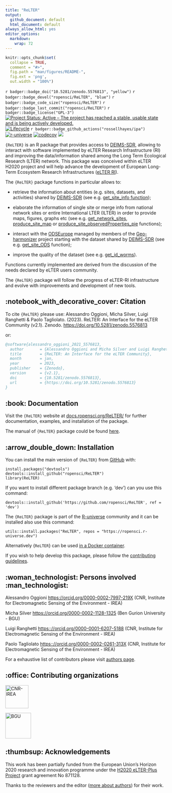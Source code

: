 ```yaml
---
title: "ReLTER"
output:
  github_document: default
  html_document: default
always_allow_html: yes
editor_options: 
  markdown: 
    wrap: 72
---
```


<!-- README.md is generated from README.Rmd. Please edit that file -->

```r
knitr::opts_chunk$set(
  collapse = TRUE,
  comment = "#>",
  fig.path = "man/figures/README-",
  fig.ext = 'png',
  out.width = "100%")
```

<!-- badges: start -->

<!-- other badges https://github.com/GuangchuangYu/badger -->

<!-- DOI badge -->

`r badger::badge_doi("10.5281/zenodo.5576813", "yellow")`
`r badger::badge_devel("ropensci/ReLTER", "blue")`
`r badger::badge_code_size("ropensci/ReLTER")`
`r badger::badge_last_commit("ropensci/ReLTER")`
`r badger::badge_license("GPL-3")` [![Project Status: Active – The
project has reached a stable, usable state and is being actively
developed.](https://www.repostatus.org/badges/latest/active.svg)](https://www.repostatus.org/#active)
[![Lifecycle](https://lifecycle.r-lib.org/articles/figures/lifecycle-stable.svg)](https://lifecycle.r-lib.org/articles/stages.html#stable)
`r badger::badge_github_actions("rossellhayes/ipa")`
[![r-universe](https://ropensci.r-universe.dev/badges/ReLTER)](https://ropengov.r-universe.dev/)
[![codecov](https://codecov.io/gh/ropensci/ReLTER/branch/dev/graph/badge.svg)](https://codecov.io/gh/ropensci/ReLTER)
[![](https://badges.ropensci.org/485_status.svg)](https://github.com/ropensci/software-review/issues/485)
<!-- CRAN badges -->
<!-- `r badger::badge_cran_release("ropensci/ReLTER", "orange")` -->
<!-- `r badger::badge_cran_checks("ReLTER")` -->
<!-- `r badger::badge_cran_download("badger", "last-month", "green")` -->
<!-- `r badgecreatr::badge_rdocumentation("ReLTER")` -->
<!-- badges: end -->

`{ReLTER}` is an R package that provides access to
[DEIMS-SDR](https://deims.org/), allowing to interact with software
implemented by eLTER Research Infrastructure (RI) and improving the
data/information shared among the Long Term Ecological Research (LTER)
network. This package was conceived within eLTER H2020 project and will
help advance the development of European Long-Term Ecosystem Research
Infrastructures ([eLTER RI](https://elter-ri.eu)).

The `{ReLTER}` package functions in particular allows to:

-   retrieve the information about entities (e.g. sites, datasets, and
    activities) shared by [DEIMS-SDR](https://deims.org/) (see e.g.
    [get_site_info
    function](https://docs.ropensci.org/ReLTER/reference/get_site_info.html));

-   elaborate the information of single site or merge info from national
    network sites or entire International LTER (ILTER) in order to
    provide maps, figures, graphs etc (see e.g.
    [get_network_sites](https://docs.ropensci.org/ReLTER/reference/get_network_sites.html),
    [produce_site_map](https://docs.ropensci.org/ReLTER/reference/produce_site_map.html)
    or
    [produce_site_observedProperties_pie](https://docs.ropensci.org/ReLTER/reference/produce_site_observedProperties_pie.html)
    functions);

-   interact with the [ODSEurope](maps.opendatascience.eu) managed by
    members of the
    [Geo-harmonizer](https://opendatascience.eu/geoharmonizer-project/)
    project starting with the dataset shared by
    [DEIMS-SDR](https://deims.org/) (see e.g.
    [get_site_ODS](https://docs.ropensci.org/ReLTER/reference/get_site_ODS.html)
    function);

-   improve the quality of the dataset (see e.g.
    [get_id_worms](https://docs.ropensci.org/ReLTER/reference/get_id_worms.html)).

Functions currently implemented are derived from the discussion of the
needs declared by eLTER users community.

The `{ReLTER}` package will follow the progress of eLTER-RI
infrastructure and evolve with improvements and development of new
tools.

<!-- about the icons https://github.com/ikatyang/emoji-cheat-sheet -->

## :notebook_with_decorative_cover: Citation

To cite `{ReLTER}` please use: Alessandro Oggioni, Micha Silver, Luigi Ranghetti
& Paolo Tagliolato. (2023). ReLTER: An Interface for the eLTER Community
(v2.1). Zenodo. <https://doi.org/10.5281/zenodo.5576813>

or:

``` bibtex
@software{alessandro_oggioni_2021_5576813,
  author       = {Alessandro Oggioni and Micha Silver and Luigi Ranghetti and Paolo Tagliolato},
  title        = {ReLTER: An Interface for the eLTER Community},
  month        = jan,
  year         = 2023,
  publisher    = {Zenodo},
  version      = {v2.1},
  doi          = {10.5281/zenodo.5576813},
  url          = {https://doi.org/10.5281/zenodo.5576813}
}
```

## :book: Documentation

Visit the `{ReLTER}` website at
[docs.ropensci.org/ReLTER/](https://docs.ropensci.org/ReLTER/) for
further documentation, examples, and installation of the package.

The manual of `{ReLTER}` package could be found 
[here](https://ropensci.r-universe.dev/manual/ReLTER.pdf).

## :arrow_double_down: Installation

You can install the main version of `{ReLTER}` from
[GitHub](https://github.com/ropensci/ReLTER) with:

    install.packages("devtools")
    devtools::install_github("ropensci/ReLTER")
    library(ReLTER)

If you want to install different package branch (e.g. 'dev') can you use this command:

    devtools::install_github('https://github.com/ropensci/ReLTER', ref = 'dev')

The `{ReLTER}` package is part of the [R-universe](https://r-universe.dev/) community
and it can be installed also use this command:

    utils::install.packages("ReLTER", repos = "https://ropensci.r-universe.dev")

Alternatively {`ReLTER`} can be used [in a Docker container](./articles/rocker_ReLTER.html).

If you wish to help develop this package, please follow the
[contributing guidelines](CONTRIBUTING.md).

## :woman_technologist: Persons involved :man_technologist:

Alessandro Oggioni <https://orcid.org/0000-0002-7997-219X> (CNR,
Institute for Electromagnetic Sensing of the Environment - IREA)

<!-- Add authors, reviewers including those who, within eLTER network, reviewed the package and add acknowledgements 
     in accordance with this https://ropensci.org/blog/2018/03/16/thanking-reviewers-in-metadata/ and this
     https://devguide.ropensci.org/building.html#authorship.
     Add the same in DESCRIPTION file -->

Micha Silver <https://orcid.org/0000-0002-1128-1325> (Ben Gurion
University - BGU)

Luigi Ranghetti <https:://orcid.org/0000-0001-6207-5188> (CNR, Institute
for Electromagnetic Sensing of the Environment - IREA)

Paolo Tagliolato <https:://orcid.org/0000-0002-0261-313X> (CNR,
Institute for Electromagnetic Sensing of the Environment - IREA)

For a exhaustive list of contributors please visit [authors
page](https://docs.ropensci.org/ReLTER/authors).

## :office: Contributing organizations

![CNR-IREA](man/figures/irea_logo.png){height="72"}
<!--a href="http://www.irea.cnr.it/en/"><img src="man/figures/irea_logo.png" height="40" align="left" /></a-->

![BGU](man/figures/bgu_logo.png){height="80"}
<!--a href="https://in.bgu.ac.il/en/"><img src="man/figures/bgu_logo.png" height="40" align="left" /></a-->

## :thumbsup: Acknowledgements

This work has been partially funded from the European Union's Horizon
2020 research and innovation programme under the [H2020 eLTER-Plus
Project](https://elter-ri.eu/elter-plus) grant agreement No 871128.

Thanks to the reviewers and the editor ([more about authors](https://docs.ropensci.org/ReLTER/authors.html)) for their work.
